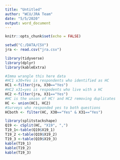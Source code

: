 ---
title: "Untitled"
author: "WCU/JRA Team"
date: "5/5/2020"
output: word_document
---

```{r setup, include=TRUE}
knitr::opts_chunk$set(echo = FALSE)

setwd("C:/DATA/CSV")
jra <- read.csv("jra.csv")

library(tidyverse)
library(dplyr)
library(kableExtra)

#Imma wrangle this here data
#HC1 x30=Yes is respondents who identified as HC
HC1 <-filter(jra, X30=="Yes")
#HC2 x31=yes is respodents who live with a HC
HC2 <-filter(jra, X31=="Yes")
#HC is the union of HC! and HC2 removing duplicates
HC <- union(HC1, HC2)
#Surveys who responded yes to both questions
HCboth <- filter(HC, X30=="Yes" & X31=="Yes")

library(splitstackshape)
Q19 <- cSplit(HC, "X19", ",")
T19_1<-table(Q19$X19_1)
T19_2 <-table(Q19$X19_2)
T19_3 <-table(Q19$X19_3)
kable(T19_1)
kable(T19_2)
kable(T19_3)
```


